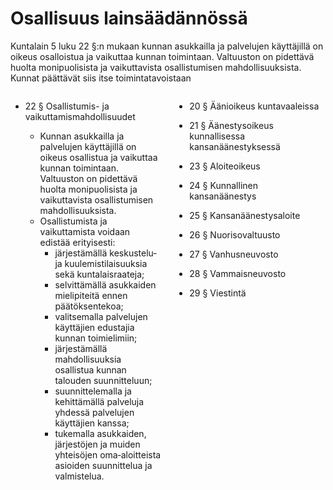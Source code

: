 # Osallisuus lainsäädännössä

Kuntalain 5 luku 22 §:n mukaan kunnan asukkailla ja palvelujen käyttäjillä on oikeus osalloistua ja vaikuttaa kunnan toimintaan. Valtuuston on pidettävä huolta monipuolisista ja vaikuttavista osallistumisen mahdollisuuksista. Kunnat päättävät siis itse toimintatavoistaan

::: columns
::: {.column width="50%"}
-   22 § Osallistumis- ja vaikuttamismahdollisuudet

    -   Kunnan asukkailla ja palvelujen käyttäjillä on oikeus osallistua ja vaikuttaa kunnan toimintaan. Valtuuston on pidettävä huolta monipuolisista ja vaikuttavista osallistumisen mahdollisuuksista.
    -   Osallistumista ja vaikuttamista voidaan edistää erityisesti:
        -   järjestämällä keskustelu‐ ja kuulemistilaisuuksia sekä kuntalaisraateja;
        -   selvittämällä asukkaiden mielipiteitä ennen päätöksentekoa;
        -   valitsemalla palvelujen käyttäjien edustajia kunnan toimielimiin;
        -   järjestämällä mahdollisuuksia osallistua kunnan talouden suunnitteluun;
        -   suunnittelemalla ja kehittämällä palveluja yhdessä palvelujen käyttäjien kanssa;
        -   tukemalla asukkaiden, järjestöjen ja muiden yhteisöjen oma‐aloitteista asioiden suunnittelua ja valmistelua.

:::

::: {.column width="50%"}
-   20 § Äänioikeus kuntavaaleissa

-   21 § Äänestysoikeus kunnallisessa kansanäänestyksessä

-   23 § Aloiteoikeus

-   24 § Kunnallinen kansanäänestys

-   25 § Kansanäänestysaloite

-   26 § Nuorisovaltuusto

-   27 § Vanhusneuvosto

-   28 § Vammaisneuvosto

-   29 § Viestintä
:::
:::
